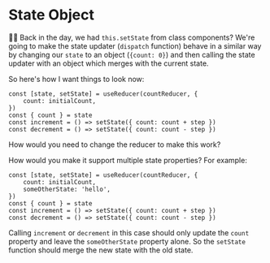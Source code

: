 # State Object

👨‍💼 Back in the day, we had `this.setState` from class components? We're going to
make the state updater (`dispatch` function) behave in a similar way by changing
our `state` to an object (`{count: 0}`) and then calling the state updater with
an object which merges with the current state.

So here's how I want things to look now:

```tsx
const [state, setState] = useReducer(countReducer, {
	count: initialCount,
})
const { count } = state
const increment = () => setState({ count: count + step })
const decrement = () => setState({ count: count - step })
```

How would you need to change the reducer to make this work?

How would you make it support multiple state properties? For example:

```tsx
const [state, setState] = useReducer(countReducer, {
	count: initialCount,
	someOtherState: 'hello',
})
const { count } = state
const increment = () => setState({ count: count + step })
const decrement = () => setState({ count: count - step })
```

Calling `increment` or `decrement` in this case should only update the `count`
property and leave the `someOtherState` property alone. So the `setState`
function should merge the new state with the old state.

